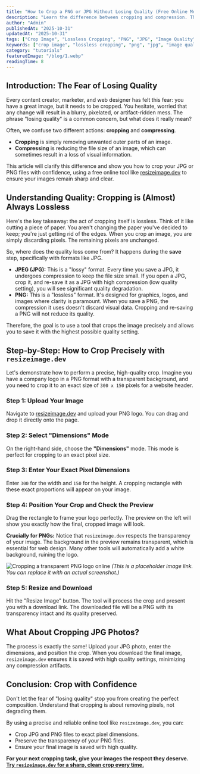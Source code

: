 ```yaml
---
title: "How to Crop a PNG or JPG Without Losing Quality (Free Online Method)"
description: "Learn the difference between cropping and compression. This guide shows you how to crop PNG and JPG files to exact pixel dimensions online without losing quality, using a free tool."
author: "Admin"
publishedAt: "2025-10-31"
updatedAt: "2025-10-31"
tags: ["Crop Image", "Lossless Cropping", "PNG", "JPG", "Image Quality"]
keywords: ["crop image", "lossless cropping", "png", "jpg", "image quality", "crop without losing quality"]
category: "tutorials"
featuredImage: "/blog/1.webp"
readingTime: 8
---
```


## Introduction: The Fear of Losing Quality

Every content creator, marketer, and web designer has felt this fear: you have a great image, but it needs to be cropped. You hesitate, worried that any change will result in a blurry, pixelated, or artifact-ridden mess. The phrase "losing quality" is a common concern, but what does it really mean?

Often, we confuse two different actions: **cropping** and **compressing**.

*   **Cropping** is simply removing unwanted outer parts of an image.
*   **Compressing** is reducing the file size of an image, which can sometimes result in a loss of visual information.

This article will clarify this difference and show you how to crop your JPG or PNG files with confidence, using a free online tool like [resizeimage.dev](https://resizeimage.dev) to ensure your images remain sharp and clear.

## Understanding Quality: Cropping is (Almost) Always Lossless

Here's the key takeaway: the act of cropping itself is lossless. Think of it like cutting a piece of paper. You aren't changing the paper you've decided to keep; you're just getting rid of the edges. When you crop an image, you are simply discarding pixels. The remaining pixels are unchanged.

So, where does the quality loss come from? It happens during the **save** step, specifically with formats like JPG.

*   **JPEG (JPG):** This is a "lossy" format. Every time you save a JPG, it undergoes compression to keep the file size small. If you open a JPG, crop it, and re-save it as a JPG with high compression (low quality setting), you will see significant quality degradation.
*   **PNG:** This is a "lossless" format. It's designed for graphics, logos, and images where clarity is paramount. When you save a PNG, the compression it uses doesn't discard visual data. Cropping and re-saving a PNG will not reduce its quality.

Therefore, the goal is to use a tool that crops the image precisely and allows you to save it with the highest possible quality setting.

## Step-by-Step: How to Crop Precisely with `resizeimage.dev`

Let's demonstrate how to perform a precise, high-quality crop. Imagine you have a company logo in a PNG format with a transparent background, and you need to crop it to an exact size of `300 x 150` pixels for a website header.

### Step 1: Upload Your Image

Navigate to [resizeimage.dev](https://resizeimage.dev) and upload your PNG logo. You can drag and drop it directly onto the page.

### Step 2: Select "Dimensions" Mode

On the right-hand side, choose the **"Dimensions"** mode. This mode is perfect for cropping to an exact pixel size.

### Step 3: Enter Your Exact Pixel Dimensions

Enter `300` for the width and `150` for the height. A cropping rectangle with these exact proportions will appear on your image.

### Step 4: Position Your Crop and Check the Preview

Drag the rectangle to frame your logo perfectly. The preview on the left will show you exactly how the final, cropped image will look. 

**Crucially for PNGs:** Notice that `resizeimage.dev` respects the transparency of your image. The background in the preview remains transparent, which is essential for web design. Many other tools will automatically add a white background, ruining the logo.

![Cropping a transparent PNG logo online](https://example.com/crop-png-en.jpg)
*(This is a placeholder image link. You can replace it with an actual screenshot.)*

### Step 5: Resize and Download

Hit the "Resize Image" button. The tool will process the crop and present you with a download link. The downloaded file will be a PNG with its transparency intact and its quality preserved.

## What About Cropping JPG Photos?

The process is exactly the same! Upload your JPG photo, enter the dimensions, and position the crop. When you download the final image, `resizeimage.dev` ensures it is saved with high quality settings, minimizing any compression artifacts.

## Conclusion: Crop with Confidence

Don't let the fear of "losing quality" stop you from creating the perfect composition. Understand that cropping is about removing pixels, not degrading them. 

By using a precise and reliable online tool like `resizeimage.dev`, you can:

*   Crop JPG and PNG files to exact pixel dimensions.
*   Preserve the transparency of your PNG files.
*   Ensure your final image is saved with high quality.

**For your next cropping task, give your images the respect they deserve. [Try `resizeimage.dev` for a sharp, clean crop every time.](https://resizeimage.dev)**
